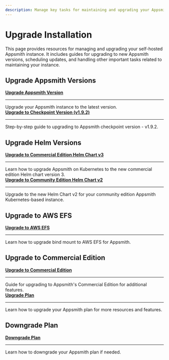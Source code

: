 ```yaml
---
description: Manage key tasks for maintaining and upgrading your Appsmith instance.
---
```


# Upgrade Installation

This page provides resources for managing and upgrading your self-hosted Appsmith instance. It includes guides for upgrading to new Appsmith versions, scheduling updates, and handling other important tasks related to maintaining your instance.

## Upgrade Appsmith Versions

<div className="containerGridSampleApp">
   <div className="containerColumnSampleApp columnGrid column-one">
      <div className="containerCol">
         <b><a href="/getting-started/setup/instance-management/update-appsmith">Upgrade Appsmith Version</a></b>
      </div>
      <hr/>
      <div className="containerDescription">
         Upgrade your Appsmith instance to the latest version.
      </div>
   </div>

   <div className="containerColumnSampleApp columnGrid column-two">
      <div className="containerCol">
         <b><a href="/getting-started/setup/instance-management/upgrade-to-checkpoint-version">Upgrade to Checkpoint Version (v1.9.2)</a></b>
      </div>
      <hr/>
      <div className="containerDescription">
         Step-by-step guide to upgrading to Appsmith checkpoint version - v1.9.2.
      </div>
   </div>
</div>

## Upgrade Helm Versions

<div className="containerGridSampleApp">
   <div className="containerColumnSampleApp columnGrid column-one">
      <div className="containerCol">
         <b><a href="/getting-started/setup/installation-guides/kubernetes/migrate-to-be-chart">Upgrade to Commercial Edition Helm Chart v3</a></b>
      </div>
      <hr/>
      <div className="containerDescription">
         Learn how to upgrade Appsmith on Kubernetes to the new commercial edition Helm chart version 3.
      </div>
   </div>

   <div className="containerColumnSampleApp columnGrid column-two">
      <div className="containerCol">
         <b><a href="/getting-started/setup/installation-guides/kubernetes/migrate-to-helm-chart-v2-ce">Upgrade to Community Edition Helm Chart v2</a></b>
      </div>
      <hr/>
      <div className="containerDescription">
         Upgrade to the new Helm Chart v2 for your community edition Appsmith Kubernetes-based instance.
      </div>
   </div>
</div>

## Upgrade to AWS EFS

<div className="containerGridSampleApp">
   <div className="containerColumnSampleApp columnGrid column-one">
      <div className="containerCol">
         <b><a href="/getting-started/setup/installation-guides/aws-ecs/migrate-bind-mount-to-efs">Upgrade to AWS EFS</a></b>
      </div>
      <hr/>
      <div className="containerDescription">
         Learn how to upgrade bind mount to AWS EFS for Appsmith.
      </div>
   </div>
    <div className="columnGrid column-two" style={{margin: "10px"}}></div>
</div>

## Upgrade to Commercial Edition

<div className="containerGridSampleApp">
   <div className="containerColumnSampleApp columnGrid column-one">
      <div className="containerCol">
         <b><a href="/getting-started/setup/manage-editions/README">Upgrade to Commercial Edition</a></b>
      </div>
      <hr/>
      <div className="containerDescription">
         Guide for upgrading to Appsmith's Commercial Edition for additional features.
      </div>
   </div>

   <div className="containerColumnSampleApp columnGrid column-two">
      <div className="containerCol">
         <b><a href="/getting-started/setup/manage-plans/upgrade-plan">Upgrade Plan</a></b>
      </div>
      <hr/>
      <div className="containerDescription">
         Learn how to upgrade your Appsmith plan for more resources and features.
      </div>
   </div>
</div>

## Downgrade Plan

<div className="containerGridSampleApp">
   <div className="containerColumnSampleApp columnGrid column-one">
      <div className="containerCol">
         <b><a href="/getting-started/setup/manage-plans/downgrade-plan">Downgrade Plan</a></b>
      </div>
      <hr/>
      <div className="containerDescription">
         Learn how to downgrade your Appsmith plan if needed.
      </div>
   </div>
    <div className="columnGrid column-two" style={{margin: "10px"}}></div>
</div>